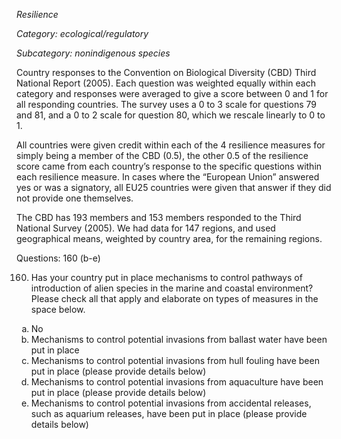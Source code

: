 *Resilience*

*Category: ecological/regulatory*

*Subcategory: nonindigenous species*

Country responses to the Convention on Biological Diversity (CBD) Third National Report (2005). Each
question was weighted equally within each category and responses were averaged to give a score between 0 and 1 for all responding countries. The survey uses a 0 to 3 scale for questions 79 and 81, and a 0 to 2 scale for question 80, which we rescale linearly to 0 to 1.

All countries were given credit within each of the 4 resilience measures for simply being a member of the CBD (0.5), the other 0.5 of the resilience score came from each country’s response to the specific questions within each resilience measure. In cases where the "European Union" answered yes or was a signatory, all EU25 countries were given that answer if they did not provide one themselves. 

The CBD has 193 members and 153 members responded to the Third National Survey (2005). We had data for 147
regions, and used geographical means, weighted by country area, for the remaining regions. 

Questions: 160 (b-e)

160. Has your country put in place mechanisms to control pathways of introduction of alien species in the marine and coastal environment? Please check all that apply and elaborate on types of measures in the space below.

a) No
b) Mechanisms to control potential invasions from ballast water have been put
in place
c) Mechanisms to control potential invasions from hull fouling have been put in
place (please provide details below)
d) Mechanisms to control potential invasions from aquaculture have been put
in place (please provide details below)
e) Mechanisms to control potential invasions from accidental releases, such as
aquarium releases, have been put in place (please provide details below)